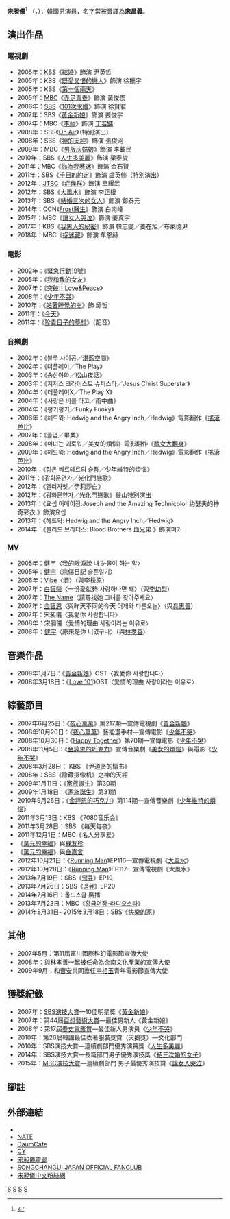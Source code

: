 {{藝人
| 姓名 = 宋昶儀
| 圖片 = 씬플레이빌 7월호 송창의 화보촬영.jpg
|圖片尺寸 = 200px
|圖片簡介 = 宋昶儀拍攝Sceneplaybill 2014年7月號專訪照片
| 類型 = 男演員
| 外文名 = 송창의
| 外文 = ko
| 羅馬拼音 = Song Chang Eui
| 出生日期 = {{birth_date_and_age|1979|1|24}}
| 出生地點 = {{KOR}}[[首爾特別市|首爾特別市]]
| 國籍 = {{KOR}}
| 職業 = 演員
| 語言 = [[韓語|韓語]]、[[英語|英語]]
| 教育程度 = [[首爾藝術大學|首爾藝術大學]]演劇學系畢業
| 經紀公司 = WS Entertainment
| 出道日期 = 2002年
| 出道作 = 音樂劇《[[Blue_Saigon|Blue Saigon]]》
| 代表作 = 《[[黃金新娘|黃金新娘]]》
}}
{{Infobox Korean name
|hangul = 송창의
|hanja = {{linktext|宋|昶|儀}} 　
}}

'''宋昶儀'''<ref>{{cite web|author=宋昌义|title=韩国演员宋昌义的新浪微博|url=http://weibo.com/p/1005053029447002/info?from=page_100505&mod=TAB#place|publisher=[[新浪微博|新浪微博]]|accessdate=2013-09-15|quote=本名宋昶仪,韩国多栖艺人。|archive-date=2022-05-22|archive-url=https://web.archive.org/web/20220522090827/https://weibo.com/p/1005053029447002/info?from=page_100505&mod=TAB#place}}</ref> （{{lang-ko|송창의}}，{{bd|1979年|1月24日}}），[[韓國|韓國]][[男演員|男演員]]，名字常被音譯為'''宋昌義'''。

== 演出作品 ==
=== 電視劇 ===
*2005年：[[韓國放送公社|KBS]]《[[結婚_(電視劇)|結婚]]》飾演 尹英哲
*2005年：KBS《[[既愛又恨的戀人|既愛又恨的戀人]]》飾演 徐振宇
*2005年：KBS《[[第十個雨天|第十個雨天]]》
*2005年：[[文化廣播_(韓國)|MBC]]《[[赤足青春|赤足青春]]》飾演 黃俊偰
*2006年：[[SBS_(韓國)|SBS]]《[[101次求婚_(韓國電視劇)|101次求婚]]》飾演 徐賢君
*2007年：SBS《[[黃金新娘|黃金新娘]]》飾演 姜俊宇
*2007年：MBC《[[李祘_(電視劇)|李祘]]》飾演 [[丁若鏞|丁若鏞]]
*2008年：SBS《[[On_Air|On Air]]》（特別演出）
*2008年：SBS《[[神的天秤|神的天秤]]》飾演 張俊河
*2009年：MBC《[[男版灰姑娘|男版灰姑娘]]》飾演 李載民
*2010年：SBS《[[人生多美麗|人生多美麗]]》飾演 梁泰燮
*2011年：MBC《[[你為我著迷|你為我著迷]]》飾演 金石賢
*2011年：SBS《[[千日的約定|千日的約定]]》飾演 盧英修（特別演出）
*2012年：[[JTBC|JTBC]]《[[症候群_(電視劇)|症候群]]》飾演 車耀武
*2012年：SBS《[[大風水|大風水]]》飾演 李正根
*2013年：SBS《[[結婚三次的女人|結婚三次的女人]]》飾演 鄭泰元
*2014年：OCN《[[Frost醫生|Frost醫生]]》飾演 白南峰
*2015年：MBC《[[讓女人哭泣|讓女人哭泣]]》飾演 姜真宇
*2017年：KBS《[[我男人的秘密|我男人的秘密]]》飾演 韓志燮／姜在旭／布萊德尹
*2018年：MBC《[[捉迷藏_(韓國電視劇)|捉迷藏]]》飾演 车恩赫

=== 電影 ===
*2002年：《[[緊急行動19號|緊急行動19號]]》
*2005年：《[[我和我的女友|我和我的女友]]》
*2007年：《[[突破！Love&Peace|突破！Love&Peace]]》
*2008年：《[[少年不哭|少年不哭]]》
*2010年：《[[站著睡覺的樹|站著睡覺的樹]]》飾 邱哲
*2011年：《[[今天_(電影)|今天]]》
*2011年：《[[珍貴日子的夢想|珍貴日子的夢想]]》（配音）

=== 音樂劇 ===
*2002年：《블루 사이공／湛藍空間》
*2002年：《더플레이／The Play》
*2003年：《송산야화／松山夜話》
*2003年：《지저스 크라이스트 슈퍼스타／Jesus Christ Superstar》
*2004年：《더플레이X／The Play X》
*2004年：《사랑은 비를 타고／雨中曲》
*2004年：《펑키펑키／Funky Funky》
*2006年：《헤드윅: Hedwig and the Angry Inch／Hedwig》電影翻作《[[搖滾芭比|搖滾芭比]]》
*2007年：《졸업／畢業》
*2008年：《미녀는 괴로워／美女的煩惱》電影翻作《[[醜女大翻身|醜女大翻身]]》
*2009年：《헤드윅: Hedwig and the Angry Inch／Hedwig》電影翻作《[[搖滾芭比|搖滾芭比]]》
*2010年：《젊은 베르테르의 슬픔／少年維特的煩惱》
*2011年：《광화문연가／光化門戀歌》　
*2012年：《엘리자벳／伊莉莎白》
*2012年：《광화문연가／光化門戀歌》釜山特別演出
*2013年：《요셉 어메이징:Joseph and the Amazing Technicolor 约瑟夫的神奇彩衣 》飾演요셉
*2013年：《헤드윅: Hedwig and the Angry Inch／Hedwig》
*2014年：《블러드 브라더스: Blood Brothers 血兄弟 》飾演미키

=== MV ===
*2005年：[[健宇|健宇]]〈我的眼淚說 내 눈물이 하는 말〉
*2005年：[[健宇|健宇]]〈悲傷日記 슬픈일기〉
*2006年：[[Vibe|Vibe]]〈酒〉（與[[李枖原|李枖原]]）
*2007年：[[白智榮|白智榮]]〈一份愛就夠 사랑하나면 돼〉（與[[李幼梨|李幼梨]]）
*2007年：[[The_Name|The Name]]〈請尋找她 그녀를 찾아주세요〉
*2007年：[[金智恩|金智恩]]〈與昨天不同的今天 어제와 다른오늘〉（與[[具惠善|具惠善]]）
*2007年：宋昶儀〈我愛你 사랑합니다〉
*2008年：宋昶儀〈愛情的理由 사랑이라는 이유로〉
*2008年：[[健宇|健宇]]〈原來是你 너였구나〉（與[[林孝善|林孝善]]）

== 音樂作品 ==
*2008年1月7日：《[[黃金新娘|黃金新娘]]》OST〈我愛你 사랑합니다〉 
*2008年3月18日：《[[Love_101|Love 101]]》OST〈愛情的理由 사랑이라는 이유로〉

== 綜藝節目 ==
*2007年6月25日：《[[夜心萬萬|夜心萬萬]]》第217期—宣傳電視劇《[[黃金新娘|黃金新娘]]》 
*2008年10月20日：《[[夜心萬萬|夜心萬萬]]》藝能選手村—宣傳電影《[[少年不哭|少年不哭]]》
*2008年10月30日：《[[Happy_Together|Happy Together]]》第70期—宣傳電影《[[少年不哭|少年不哭]]》
*2008年11月5日：《[[金諪恩的巧克力|金諪恩的巧克力]]》宣傳音樂劇《[[美女的煩惱|美女的煩惱]]》與電影《[[少年不哭|少年不哭]]》
*2008年3月28日： KBS 《尹道贤的情书》
*2008年：SBS《隐藏摄像机》之神的天枰
*2009年1月11日：《[[家族誕生|家族誕生]]》第30期
*2009年1月18日：《[[家族誕生|家族誕生]]》第31期
*2010年9月26日：《[[金諪恩的巧克力|金諪恩的巧克力]]》第114期—宣傳音樂劇《[[少年維特的煩惱|少年維特的煩惱]]》
*2011年3月13日：KBS 《7080音乐会》 
*2011年3月28日：SBS 《每天每夜》 
*2011年12月1日：MBC《名人分享爱》
*《[[萬元的幸福|萬元的幸福]]》與[[蘇友珍|蘇友珍]]
*《[[萬元的幸福|萬元的幸福]]》與[[金嘉言|金嘉言]]
*2012年10月21日：《[[Running_Man|Running Man]]》EP116—宣傳電視劇《[[大風水|大風水]]》 
*2012年10月28日：《[[Running_Man|Running Man]]》EP117—宣傳電視劇《大風水》
*2013年7月19日：SBS《[[땡큐|땡큐]]》EP19
*2013年7月26日：SBS《[[땡큐|땡큐]]》EP20
*2014年7月16日：올드스쿨 廣播
*2013年7月23日：MBC《[[황금어장-라디오스타|황금어장-라디오스타]]》
*2014年8月31日- 2015年3月18日：SBS《[[快樂的家|快樂的家]]》

== 其他 ==
*2007年5月：第11屆富川國際科幻電影節宣傳大使
*2008年：與[[林孝善|林孝善]]一起被任命為全南文化產業的宣傳大使
*2009年9月：和[[曹安|曹安]]共同擔任[[申相玉|申相玉]]青年電影節宣傳大使

== 獲獎紀錄 ==
*2007年：[[SBS演技大賞|SBS演技大賞]]—10佳明星獎《[[黃金新娘|黃金新娘]]》
*2007年：第44屆[[百想藝術大賞|百想藝術大賞]]—最佳男新人《黃金新娘》
*2008年：第17屆[[春史電影賞|春史電影賞]]—最佳新人男演員《[[少年不哭|少年不哭]]》
*2010年：第26屆韓國最佳衣著服裝獎賞（天鵝獎）—文化部門
*2010年：SBS演技大賞—連續劇部門優秀演員獎《[[人生多美麗|人生多美麗]]》
*2014年：SBS演技大賞—長篇部門男子優秀演技獎《[[結三次婚的女子|結三次婚的女子]]》
*2015年：[[MBC演技大賞|MBC演技大賞]]—連續劇部門 男子最優秀演技賞《[[讓女人哭泣|讓女人哭泣]]》

== 腳註 ==
{{reflist}}
== 外部連結 ==
*{{Sinaweibo|changeuisong}}
*[http://search.nate.com/search/all.html?thr=sbus&q=%BC%DB%C3%A2%C0%C7 NATE] {{ko icon}}
*[http://cafe.daum.net/perpectsong DaumCafe]{{Wayback|url=http://cafe.daum.net/perpectsong |date=20140307122104 }} {{ko icon}}
*[http://www.cyworld.com/ssongssong0124 CY]{{Dead link}} {{ko icon}}
*[http://gall.dcinside.com/list.php?id=changeui 宋昶儀畫廊]{{Wayback|url=http://gall.dcinside.com/list.php?id=changeui |date=20101223224324 }} {{ko icon}}
*[https://web.archive.org/web/20130720053536/http://songchangui.jp/ SONGCHANGUI JAPAN OFFICIAL FANCLUB] {{ja}}
*[https://web.archive.org/web/20131002102134/http://www.songchangyi.com/ 宋昶儀中文粉絲網] 
{{WS Entertainment}}
{{春史電影賞最佳男新人}}
{{百想藝術大賞電視部門男子新人賞}}
[[Category:韓國電視演員|S]]
[[Category:韓國電影演員|S]]
[[Category:韓國音樂劇演員|S]]
[[Category:首爾藝術大學校友|S]]